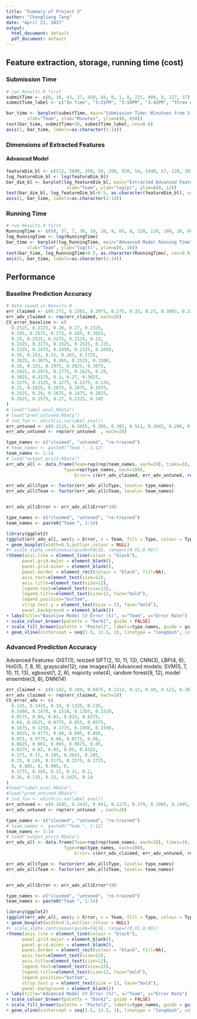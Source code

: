 ```yaml
---
title: "Summary of Project 3"
author: "Chengliang Tang"
date: "April 21, 2017"
output:
  html_document: default
  pdf_document: default
---
```


## Feature extraction, storage, running time (cost)

### Submission Time
```r
# run Results.R first
submitTime <- c(0, 16, 43, 27, 450, 84, 0, 1, 8, 231, 400, 0, 127, 37)
submitTime_label <- c("In Time", "3:31PM", "3:58PM", "3:42PM", "Three days later", "4:39PM", "In Time", "3:16PM", "3:23PM", "7:06PM", "Two days later", "In time", "5:22PM", "3:52PM")

bar_time <- barplot(submitTime, main="Submission Time: Minutues from 3:15PM",
        xlab="Team", ylab="Minutes", ylim=c(0, 650))
text(bar_time, submitTime+30, submitTime_label, cex=0.6)
axis(1, bar_time, labels=as.character(1:14))
```

### Dimensions of Extracted Features
#### Advanced Model
```r
featureDim_bl <- c(512, 5000, 350, 59, 200, 830, 54, 5448, 57, 128, 383, 2131, 300, 2500)
log_featureDim_bl <- log(featureDim_bl)
bar_dim_bl <- barplot(log_featureDim_bl, main="Extracted Advanced Feature Dimensions",
                       xlab="Team", ylab="log(p)", ylim=c(0, 12))
text(bar_dim_bl, log_featureDim_bl+0.5, as.character(featureDim_bl), cex=0.8)
axis(1, bar_time, labels=as.character(1:14))
```

### Running Time
```r
# run Results.R first
RunningTime <- c(60, 57, 7, 30, 10, 10, 9, 65, 8, 120, 120, 180, 10, 660)
log_RunningTime <- log(RunningTime)
bar_time <- barplot(log_RunningTime, main="Advanced Model Running Time",
        xlab="Team", ylab="log(t)", ylim=c(0, 10))
text(bar_time, log_RunningTime+0.5, as.character(RunningTime), cex=0.8)
axis(1, bar_time, labels=as.character(1:14))
```

## Performance
### Baseline Prediction Accuracy

```r
# data saved in Results.R
err_claimed <- c(0.271, 0.2365, 0.2875, 0.275, 0.33, 0.23, 0.3003, 0.235, 0.2743, 0.294, 0.27, 0.238, 0.306, 0.27)
err_adv_claimed <- rep(err_claimed, each=20)
CV_error_baseline <- c(
  0.2525, 0.2225, 0.28, 0.27, 0.2325,
  0.245, 0.2575, 0.275, 0.265, 0.3025,
  0.25, 0.2525, 0.2275, 0.2125, 0.23,
  0.2325, 0.2275, 0.2525, 0.2525, 0.225,
  0.2225, 0.2475, 0.2450, 0.2225, 0.2650,
  0.26, 0.255, 0.32, 0.265, 0.2725,
  0.2625, 0.3075, 0.265, 0.2525, 0.3100,
  0.28, 0.325, 0.2975, 0.2825, 0.3075,
  0.2425, 0.2975, 0.2775, 0.2625, 0.29,
  0.3025, 0.3175, 0.3, 0.27, 0.3025,
  0.2275, 0.2325, 0.2275, 0.2275, 0.235,
  0.21, 0.2025, 0.2075, 0.2075, 0.1975,
  0.2525, 0.29, 0.2675, 0.2475, 0.2825,
  0.2625, 0.2575, 0.27, 0.2325, 0.245
)
# load("label_eval.RData")
# load("pred_untuned.RData")
# ind_fun <- which(is.na(label_eval))
err_untuned <- c(0.3115, 0.3055, 0.305, 0.302, 0.511, 0.3845, 0.296, 0.3125, 0.301, 0.323, 0.3245, 0.305, 0.3145, 0.5155)
err_adv_untuned <- rep(err_untuned  , each=20)

type_names <- c("claimed", "untuned", "re-trained")
# team_names <- paste0("Team ", 1:12)
team_names <- 1:14
# load("output_proj3.RData")
err_adv_all <- data.frame(Team=rep(rep(team_names, each=20), times=3), 
  					  Type=rep(type_names, each=280),
						  Error= c(err_adv_claimed, err_adv_untuned, rep(CV_error_baseline, each = 4))) #as.vector(t(output$err_adv_retrained))))

err_adv_all$Type <- factor(err_adv_all$Type, levels= type_names)
err_adv_all$Team <- factor(err_adv_all$Team, levels= team_names)


err_adv_all$Error <- err_adv_all$Error*100

type_names <- c("claimed", "untuned", "re-trained")
team_names <- paste0("Team ", 1:14)

library(ggplot2)
(ggplot(err_adv_all, aes(y = Error, x = Team, fill = Type, colour = Type)) 
+ geom_boxplot(width=0.5,outlier.colour = NULL)
#+ scale_alpha_continuous(guide=FALSE, range=c(0.01,0.99))
+theme(axis.line = element_line(colour = "black"),
      panel.grid.major = element_blank(),
      panel.grid.minor = element_blank(),
      panel.border = element_rect(colour = "black", fill=NA),
      axis.text=element_text(size=12),
      axis.title=element_text(size=12),
      legend.text=element_text(size=12),
      legend.title=element_text(size=12, face="bold"),
      legend.position="bottom",
      strip.text.y = element_text(size = 13, face="bold"),
      panel.background = element_blank())
+ labs(title="Baseline Model CV Error (%)", x="Team", y="Error Rate")
+ scale_colour_brewer(palette = "Dark2", guide = FALSE)
+ scale_fill_brewer(palette = "Pastel2", labels=type_names, guide = guide_legend(title = "Type"))
+ geom_vline(xintercept = seq(1.5, 13.5, 1), linetype = "longdash", colour="lightgrey")) 

```

### Advanced Prediction Accuracy
Advanced Features: GIST(1), resized SIFT(2, 10, 11, 13), CNN(3), LBP(4, 6), HoG(5, 7, 8, 9), grayscale(12), raw images(14)
Advanced models: SVM(5, 7, 10, 11, 13), xgboost(1, 2, 6), majority vote(4), random forest(9, 12), model ensemble(3, 8), DNN(14)

```r
err_claimed <- c(0.142, 0.189, 0.0475, 0.1312, 0.12, 0.10, 0.122, 0.107, 0.07, 0.188, 0.09, 0.006, 0.1975, 0.19)
err_adv_claimed <- rep(err_claimed, each=20)
CV_error_adv <- c(
  0.135, 0.1425, 0.19, 0.1325, 0.135,
  0.1480, 0.1470, 0.1510, 0.1355, 0.1510,
  0.0175, 0.04, 0.03, 0.015, 0.0275,
  0.04, 0.0525, 0.0775, 0.055, 0.0575,
  0.1675, 0.1250, 0.1775, 0.1950, 0.1550,
  0.0925, 0.0775, 0.09, 0.095, 0.095,
  0.075, 0.0775, 0.06, 0.0775, 0.08,
  0.0625, 0.065, 0.065, 0.0675, 0.05,
  0.0375, 0.02, 0.03, 0.05, 0.0325,
  0.175, 0.17, 0.205, 0.2025, 0.195,
  0.25, 0.245, 0.5175, 0.2575, 0.2725,
  0, 0.005, 0, 0.005, 0,
  0.1775, 0.185, 0.21, 0.21, 0.2,
  0.26, 0.135, 0.15, 0.1425, 0.14
)
#load("label_eval.RData")
#load("pred_untuned.RData")
# ind_fun <- which(is.na(label_eval))
err_untuned <- c(0.1695, 0.3415, 0.041, 0.1275, 0.379, 0.2905, 0.1495, 0.197, 0.079, 0.27, 0.341, 0.0655, 0.2335, 0.183)
err_adv_untuned <- rep(err_untuned  , each=20)

type_names <- c("claimed", "untuned", "re-trained")
# team_names <- paste0("Team ", 1:12)
team_names <- 1:14
# load("output_proj3.RData")
err_adv_all <- data.frame(Team=rep(rep(team_names, each=20), times=3), 
  					  Type=rep(type_names, each=280),
						  Error= c(err_adv_claimed, err_adv_untuned, rep(CV_error_adv, each = 4))) #as.vector(t(output$err_adv_retrained))))

err_adv_all$Type <- factor(err_adv_all$Type, levels= type_names)
err_adv_all$Team <- factor(err_adv_all$Team, levels= team_names)


err_adv_all$Error <- err_adv_all$Error*100

type_names <- c("claimed", "untuned", "re-trained")
team_names <- paste0("Team ", 1:14)

library(ggplot2)
(ggplot(err_adv_all, aes(y = Error, x = Team, fill = Type, colour = Type)) 
+ geom_boxplot(width=0.5,outlier.colour = NULL)
#+ scale_alpha_continuous(guide=FALSE, range=c(0.01,0.99))
+theme(axis.line = element_line(colour = "black"),
      panel.grid.major = element_blank(),
      panel.grid.minor = element_blank(),
      panel.border = element_rect(colour = "black", fill=NA),
      axis.text=element_text(size=12),
      axis.title=element_text(size=12),
      legend.text=element_text(size=12),
      legend.title=element_text(size=12, face="bold"),
      legend.position="bottom",
      strip.text.y = element_text(size = 13, face="bold"),
      panel.background = element_blank())
+ labs(title="Advanced Model CV Error (%)", x="Team", y="Error Rate")
+ scale_colour_brewer(palette = "Dark2", guide = FALSE)
+ scale_fill_brewer(palette = "Pastel2", labels=type_names, guide = guide_legend(title = "Type"))
+ geom_vline(xintercept = seq(1.5, 13.5, 1), linetype = "longdash", colour="lightgrey")) 

```



  
  
  
  
  
  
  
  
  
  
  
 

